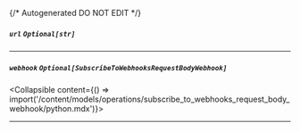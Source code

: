 {/* Autogenerated DO NOT EDIT  */}

##### `url` *`Optional[str]`*

---
##### `webhook` *`Optional[SubscribeToWebhooksRequestBodyWebhook]`*
<Collapsible content={() => import('/content/models/operations/subscribe_to_webhooks_request_body_webhook/python.mdx')}>
</Collapsible>

---

